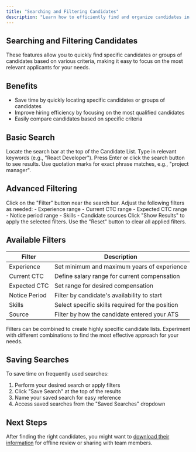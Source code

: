 ```yaml
---
title: "Searching and Filtering Candidates"
description: "Learn how to efficiently find and organize candidates in your ATS"
---
```


## Searching and Filtering Candidates

These features allow you to quickly find specific candidates or groups of candidates based on various criteria, making it easy to focus on the most relevant applicants for your needs.

## Benefits

- Save time by quickly locating specific candidates or groups of candidates
- Improve hiring efficiency by focusing on the most qualified candidates
- Easily compare candidates based on specific criteria

## Basic Search

<Steps>
  <Step title="Access Search Bar">
    Locate the search bar at the top of the Candidate List.
  </Step>
  <Step title="Enter Keywords">
    Type in relevant keywords (e.g., "React Developer").
  </Step>
  <Step title="Initiate Search">
    Press Enter or click the search button to see results.
  </Step>
</Steps>

<Tip>
  Use quotation marks for exact phrase matches, e.g., "project manager".
</Tip>

## Advanced Filtering

<Steps>
  <Step title="Open Filter Menu">
    Click on the "Filter" button near the search bar.
  </Step>
  <Step title="Set Criteria">
    Adjust the following filters as needed:
    - Experience range
    - Current CTC range
    - Expected CTC range
    - Notice period range
    - Skills
    - Candidate sources
  </Step>
  <Step title="Apply Filters">
    Click "Show Results" to apply the selected filters.
  </Step>
  <Step title="Reset Filters">
    Use the "Reset" button to clear all applied filters.
  </Step>
</Steps>

## Available Filters

| Filter | Description |
|--------|-------------|
| Experience | Set minimum and maximum years of experience |
| Current CTC | Define salary range for current compensation |
| Expected CTC | Set range for desired compensation |
| Notice Period | Filter by candidate's availability to start |
| Skills | Select specific skills required for the position |
| Source | Filter by how the candidate entered your ATS |

<Info>
  Filters can be combined to create highly specific candidate lists. Experiment with different combinations to find the most effective approach for your needs.
</Info>

## Saving Searches

To save time on frequently used searches:

1. Perform your desired search or apply filters
2. Click "Save Search" at the top of the results
3. Name your saved search for easy reference
4. Access saved searches from the "Saved Searches" dropdown

## Next Steps

After finding the right candidates, you might want to [download their information](/modules/ats-platform/candidate-list-view/downloading) for offline review or sharing with team members.